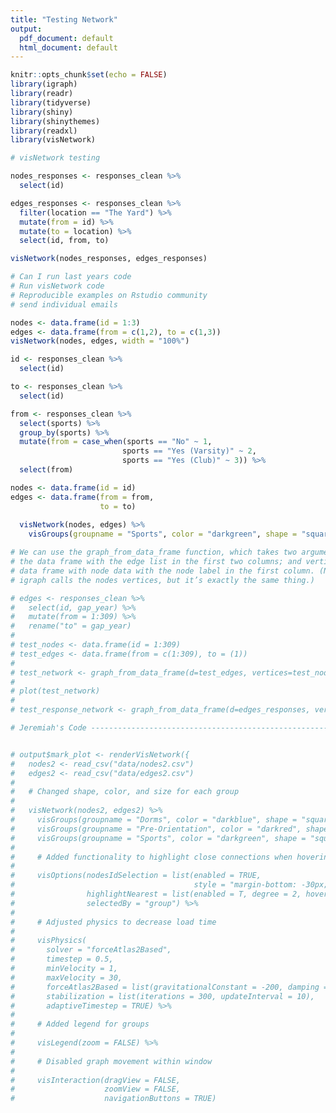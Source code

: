 ```yaml
---
title: "Testing Network"
output:
  pdf_document: default
  html_document: default
---
```


```r
knitr::opts_chunk$set(echo = FALSE)
library(igraph)
library(readr)
library(tidyverse)
library(shiny)
library(shinythemes)
library(readxl)
library(visNetwork)
```

```r
# visNetwork testing 

nodes_responses <- responses_clean %>%
  select(id) 

edges_responses <- responses_clean %>%
  filter(location == "The Yard") %>%
  mutate(from = id) %>%
  mutate(to = location) %>%
  select(id, from, to)

visNetwork(nodes_responses, edges_responses)

# Can I run last years code
# Run visNetwork code
# Reproducible examples on Rstudio community
# send individual emails 

nodes <- data.frame(id = 1:3)
edges <- data.frame(from = c(1,2), to = c(1,3))
visNetwork(nodes, edges, width = "100%")
```

```r
id <- responses_clean %>%
  select(id) 

to <- responses_clean %>%
  select(id)

from <- responses_clean %>%
  select(sports) %>%
  group_by(sports) %>%
  mutate(from = case_when(sports == "No" ~ 1,
                         sports == "Yes (Varsity)" ~ 2,
                         sports == "Yes (Club)" ~ 3)) %>%
  select(from)

nodes <- data.frame(id = id)
edges <- data.frame(from = from,
                    to = to)
  
  visNetwork(nodes, edges) %>%
    visGroups(groupname = "Sports", color = "darkgreen", shape = "square", size = 45)
```

```r
# We can use the graph_from_data_frame function, which takes two arguments: d, 
# the data frame with the edge list in the first two columns; and vertices, a 
# data frame with node data with the node label in the first column. (Note that 
# igraph calls the nodes vertices, but it’s exactly the same thing.)

# edges <- responses_clean %>%
#   select(id, gap_year) %>%
#   mutate(from = 1:309) %>%
#   rename("to" = gap_year)
# 
# test_nodes <- data.frame(id = 1:309)
# test_edges <- data.frame(from = c(1:309), to = (1))
# 
# test_network <- graph_from_data_frame(d=test_edges, vertices=test_nodes, directed=F)
# 
# plot(test_network)
# 
# test_response_network <- graph_from_data_frame(d=edges_responses, vertices=nodes_responses, directed=F)

```

```r
# Jeremiah's Code ---------------------------------------------------------


# output$mark_plot <- renderVisNetwork({
#   nodes2 <- read_csv("data/nodes2.csv")
#   edges2 <- read_csv("data/edges2.csv")
#   
#   # Changed shape, color, and size for each group
#   
#   visNetwork(nodes2, edges2) %>%
#     visGroups(groupname = "Dorms", color = "darkblue", shape = "square", size = 65) %>%
#     visGroups(groupname = "Pre-Orientation", color = "darkred", shape = "square", size = 45) %>%
#     visGroups(groupname = "Sports", color = "darkgreen", shape = "square", size = 45) %>%
#     
#     # Added functionality to highlight close connections when hovering over node
#     
#     visOptions(nodesIdSelection = list(enabled = TRUE,
#                                        style = "margin-bottom: -30px; visibility: hidden"),
#                highlightNearest = list(enabled = T, degree = 2, hover = T),
#                selectedBy = "group") %>%
#     
#     # Adjusted physics to decrease load time
#     
#     visPhysics(
#       solver = "forceAtlas2Based", 
#       timestep = 0.5,
#       minVelocity = 1,
#       maxVelocity = 30,
#       forceAtlas2Based = list(gravitationalConstant = -200, damping = 1),
#       stabilization = list(iterations = 300, updateInterval = 10),
#       adaptiveTimestep = TRUE) %>%
#     
#     # Added legend for groups
#     
#     visLegend(zoom = FALSE) %>%
#     
#     # Disabled graph movement within window
#     
#     visInteraction(dragView = FALSE, 
#                    zoomView = FALSE,
#                    navigationButtons = TRUE)
```